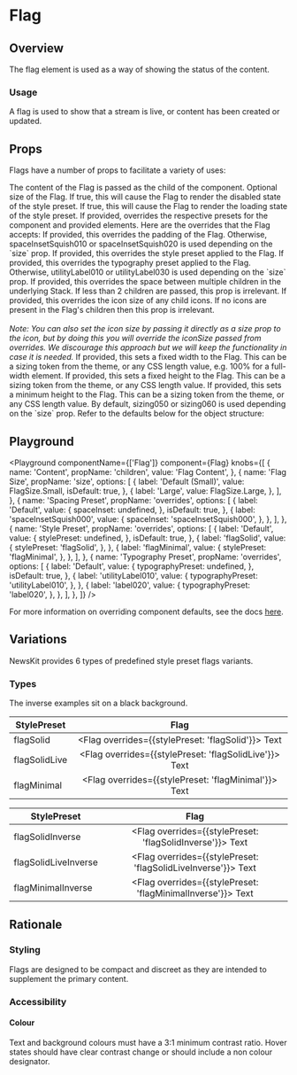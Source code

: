 

# Flag

## Overview

The flag element is used as a way of showing the status of the content.

### Usage

A flag is used to show that a stream is live, or content has been created or updated.

## Props

Flags have a number of props to facilitate a variety of uses:

<LegacyBlock marginTop="sizing040">
  <Prop name="children" type="string" required>
    The content of the Flag is passed as the child of the component.
  </Prop>
  <Prop name="size" type="FlagSize" enum={FlagSize} default="Small">
    Optional size of the Flag.
  </Prop>
  <Prop name="disabled" type="boolean">
    If true, this will cause the Flag to render the disabled state of the style
    preset.
  </Prop>
  <Prop name="loading" type="boolean" default={false}>
    If true, this will cause the Flag to render the loading state of the style
    preset.
  </Prop>
  <Prop name="overrides" type="object">
    If provided, overrides the respective presets for the component and provided elements.
    Here are the overrides that the Flag accepts:
    <Prop name="spaceInset" type="MQ<string>">
      If provided, this overrides the padding of the Flag. Otherwise,
      spaceInsetSquish010 or spaceInsetSquish020 is used depending on the `size`
      prop.
    </Prop>
    <Prop name="stylePreset" type="MQ<string>">
      If provided, this overrides the style preset applied to the Flag.
    </Prop>
    <Prop name="typographyPreset" type="MQ<string>">
      If provided, this overrides the typography preset applied to the Flag. Otherwise,
      utilityLabel010 or utilityLabel030 is used depending on the `size` prop.
    </Prop>
    <Prop name="spaceInline" type="MQ<string>">
      If provided, this overrides the space between multiple children in the
      underlying Stack. If less than 2 children are passed, this prop is irrelevant. 
    </Prop>
    <Prop name="iconSize" type="string">
      If provided, this overrides the icon size of any child icons. If no icons
      are present in the Flag's children then this prop is irrelevant.
      <br />
      <br />
      <i>Note: You can also set the icon size by passing it directly as a size prop to the icon,
      but by doing this you will override the iconSize passed from overrides.
      We discourage this approach but we will keep the functionality
      in case it is needed.</i>
    </Prop>
    <Prop name="width" type="string">
      If provided, this sets a fixed width to the Flag. This can be a sizing token
      from the theme, or any CSS length value, e.g. 100% for a full-width element.
    </Prop>
    <Prop name="height" type="string">
      If provided, this sets a fixed height to the Flag. This can be a sizing
      token from the theme, or any CSS length value.
    </Prop>
    <Prop name="minHeight" type="string">
      If provided, this sets a minimum height to the Flag. This can be a sizing
      token from the theme, or any CSS length value. By default, sizing050 or
      sizing060 is used depending on the `size` prop.
    </Prop>
    Refer to the defaults below for the object structure:
    <CodeFromDefaultPresets componentName="flag" />
  </Prop>
</LegacyBlock>

## Playground

<Playground
  componentName={['Flag']}
  component={Flag}
  knobs={[
    {
      name: 'Content',
      propName: 'children',
      value: 'Flag Content',
    },
    {
      name: 'Flag Size',
      propName: 'size',
      options: [
        {
          label: 'Default (Small)',
          value: FlagSize.Small,
          isDefault: true,
        },
        {
          label: 'Large',
          value: FlagSize.Large,
        },
      ],
    },
    {
      name: 'Spacing Preset',
      propName: 'overrides',
      options: [
        {
          label: 'Default',
          value: {
            spaceInset: undefined,
          },
          isDefault: true,
        },
        {
          label: 'spaceInsetSquish000',
          value: {
            spaceInset: 'spaceInsetSquish000',
          },
        },
      ],
    },
    {
      name: 'Style Preset',
      propName: 'overrides',
      options: [
        {
          label: 'Default',
          value: {
            stylePreset: undefined,
          },
          isDefault: true,
        },
        {
          label: 'flagSolid',
          value: {
            stylePreset: 'flagSolid',
          },
        },
        {
          label: 'flagMinimal',
          value: {
            stylePreset: 'flagMinimal',
          },
        },
      ],
    },
    {
      name: 'Typography Preset',
      propName: 'overrides',
      options: [
        {
          label: 'Default',
          value: {
            typographyPreset: undefined,
          },
          isDefault: true,
        },
        {
          label: 'utilityLabel010',
          value: {
            typographyPreset: 'utilityLabel010',
          },
        },
        {
          label: 'label020',
          value: {
            typographyPreset: 'label020',
          },
        },
      ],
    },
  ]}
/>

For more information on overriding component defaults, see the docs [here](/theming/component-defaults).

## Variations

NewsKit provides 6 types of predefined style preset flags variants.

### Types

The inverse examples sit on a black background.

| StylePreset           |  Flag                                                                          | 
| -------------- | :------------------------------------------------------------------------------: |
| flagSolid          |  <Flag overrides={{stylePreset: 'flagSolid'}}> Text </Flag>     | 
| flagSolidLive       |  <Flag overrides={{stylePreset: 'flagSolidLive'}}> Text </Flag>     | 
| flagMinimal        |  <Flag overrides={{stylePreset: 'flagMinimal'}}> Text </Flag>     | 

<LegacyBlock backgroundColor="neutral080" display="inline-block">

| StylePreset             |  Flag                                                                  | 
| ----------------------- | :---------------------------------------------------------------------:|
| flagSolidInverse        |  <Flag overrides={{stylePreset: 'flagSolidInverse'}}> Text </Flag>     | 
| flagSolidLiveInverse    |  <Flag overrides={{stylePreset: 'flagSolidLiveInverse'}}> Text </Flag> | 
| flagMinimalInverse      |  <Flag overrides={{stylePreset: 'flagMinimalInverse'}}> Text </Flag>   |      

 </LegacyBlock> 

## Rationale

### Styling

Flags are designed to be compact and discreet as they are intended to supplement the primary content.

### Accessibility

#### Colour

Text and background colours must have a 3:1 minimum contrast ratio.
Hover states should have clear contrast change or should include a non colour designator.
